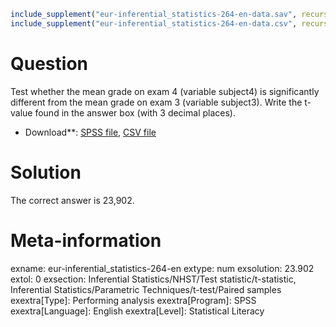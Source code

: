 ```r
include_supplement("eur-inferential_statistics-264-en-data.sav", recursive = TRUE)
include_supplement("eur-inferential_statistics-264-en-data.csv", recursive = TRUE)
```

Question
========
Test whether the mean grade on exam 4 (variable subject4) is significantly different from the mean grade on exam 3 (variable subject3). Write the t-value found in the answer box (with 3 decimal places).

* Download**: [SPSS file](eur-inferential_statistics-264-en-data.sav), [CSV file](eur-inferential_statistics-264-en-data.csv)


Solution
========
The correct answer is 23,902.

Meta-information
================
exname: eur-inferential_statistics-264-en
extype: num
exsolution: 23.902
extol: 0
exsection: Inferential Statistics/NHST/Test statistic/t-statistic, Inferential Statistics/Parametric Techniques/t-test/Paired samples
exextra[Type]: Performing analysis
exextra[Program]: SPSS
exextra[Language]: English
exextra[Level]: Statistical Literacy
